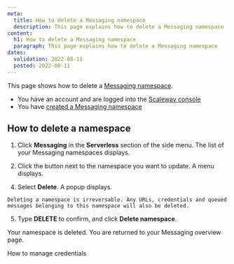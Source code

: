 ```yaml
---
meta:
  title: How to delete a Messaging namespace
  description: This page explains how to delete a Messaging namespace
content:
  h1: How to delete a Messaging namespace
  paragraph: This page explains how to delete a Messaging namespace
dates:
  validation: 2022-08-11
  posted: 2022-08-11 
---
```


This page shows how to delete a [Messaging namespace](/compute/messaging/concepts#namespace).

<Message type="requirement">

  - You have an account and are logged into the [Scaleway console](https://console.scaleway.com)
  - You have [created a Messaging namespace](/compute/messaging/how-to/create-namespace/)

</Message>

## How to delete a namespace

1. Click **Messaging** in the **Serverless** section of the side menu. The list of your Messaging namespaces displays.

2. Click the <Icon name="more" /> button next to the namespace you want to update. A menu displays.

  <Lightbox src="scaleway-namespace-menu.webp" alt="" />

4. Select **Delete**. A popup displays.

  <Lightbox src="scaleway-delete-namespace.webp" alt="" />

  <Message type="important">

    Deleting a namespace is irreversable. Any URLs, credentials and queued messages belonging to this namespace will also be deleted.

  </Message>

5. Type **DELETE** to confirm, and click **Delete namespace**.

  Your namespace is deleted. You are returned to your Messaging overview page.

<Navigation title="See Also">
  <PreviousButton to="/compute/messaging/how-to/manage-credentials/">How to manage credentials</PreviousButton>
</Navigation>
